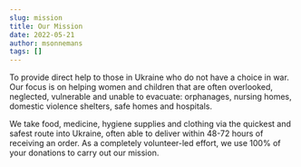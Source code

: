 ```yaml
---
slug: mission
title: Our Mission
date: 2022-05-21
author: msonnemans
tags: []
---
```

To provide direct help to those in Ukraine who do not have a choice in war. Our focus is on helping women and children that are often overlooked, neglected, vulnerable and unable to evacuate: orphanages, nursing homes, domestic violence shelters, safe homes and hospitals. 

We take food, medicine, hygiene supplies and clothing via the quickest and safest route into Ukraine, often able to deliver within 48-72 hours of receiving an order. As a completely volunteer-led effort, we use 100% of your donations to carry out our mission.